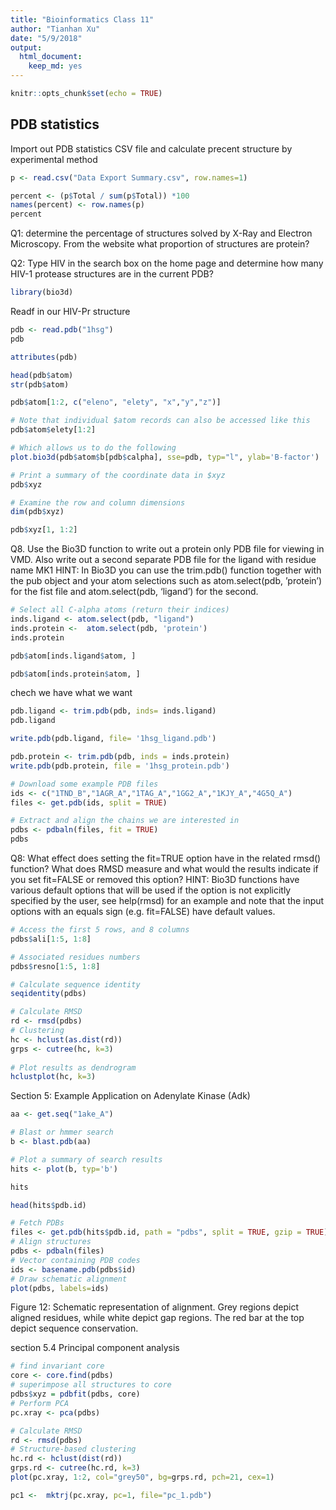 ```yaml
---
title: "Bioinformatics Class 11"
author: "Tianhan Xu"
date: "5/9/2018"
output: 
  html_document: 
    keep_md: yes
---
```


```r
knitr::opts_chunk$set(echo = TRUE)
```

## PDB statistics

Import out PDB statistics CSV file and calculate precent structure by experimental method
```r
p <- read.csv("Data Export Summary.csv", row.names=1)
```

```r
percent <- (p$Total / sum(p$Total)) *100
names(percent) <- row.names(p)
percent
```


Q1: determine the percentage of structures solved by X-Ray and Electron Microscopy. From the website what proportion of structures are protein?

Q2: Type HIV in the search box on the home page and determine how many HIV-1 protease
structures are in the current PDB?

```r
library(bio3d)
```

Readf in our HIV-Pr structure
```r
pdb <- read.pdb("1hsg")
pdb
```

```r
attributes(pdb)
```

```r
head(pdb$atom)
str(pdb$atom)
```

```r
pdb$atom[1:2, c("eleno", "elety", "x","y","z")]
```
```r
# Note that individual $atom records can also be accessed like this  
pdb$atom$elety[1:2]
```
```r
# Which allows us to do the following  
plot.bio3d(pdb$atom$b[pdb$calpha], sse=pdb, typ="l", ylab='B-factor')
```




```r
# Print a summary of the coordinate data in $xyz  
pdb$xyz
```

```r
# Examine the row and column dimensions  
dim(pdb$xyz)
```

```r
pdb$xyz[1, 1:2]
```

Q8. Use the Bio3D   function to write out a protein only PDB file for viewing in VMD. Also write out a second separate PDB file for the ligand with residue name MK1
HINT: In Bio3D you can use the trim.pdb() function together with the pub object and your atom selections such as atom.select(pdb, ’protein’) for the fist file and atom.select(pdb, ‘ligand’) for the second.



```r
# Select all C-alpha atoms (return their indices)  
inds.ligand <- atom.select(pdb, "ligand") 
inds.protein <-  atom.select(pdb, 'protein')
inds.protein
```

```r
pdb$atom[inds.ligand$atom, ]
```

```r
pdb$atom[inds.protein$atom, ]
```

chech we have what we want
```r
pdb.ligand <- trim.pdb(pdb, inds= inds.ligand)
pdb.ligand
```


```r
write.pdb(pdb.ligand, file= '1hsg_ligand.pdb')
```

```r
pdb.protein <- trim.pdb(pdb, inds = inds.protein)
write.pdb(pdb.protein, file = '1hsg_protein.pdb')
```

```r
# Download some example PDB files 
ids <- c("1TND_B","1AGR_A","1TAG_A","1GG2_A","1KJY_A","4G5Q_A")  
files <- get.pdb(ids, split = TRUE)
```

```r
# Extract and align the chains we are interested in  
pdbs <- pdbaln(files, fit = TRUE)
pdbs

```


Q8: What effect does setting the fit=TRUE option have in the related rmsd() function? What does RMSD measure and what would the results indicate if you set fit=FALSE or removed this option? HINT: Bio3D functions have various default options that will be used if the option is not explicitly specified by the user, see help(rmsd) for an example and note that the input options with an equals sign (e.g. fit=FALSE) have default values.

```r
# Access the first 5 rows, and 8 columns  
pdbs$ali[1:5, 1:8]
```

```r
# Associated residues numbers  
pdbs$resno[1:5, 1:8]
```

```r
# Calculate sequence identity 
seqidentity(pdbs)
```


```r
# Calculate RMSD  
rd <- rmsd(pdbs)   
# Clustering  
hc <- hclust(as.dist(rd)) 
grps <- cutree(hc, k=3) 
 
# Plot results as dendrogram  
hclustplot(hc, k=3)
```



Section 5: Example Application on Adenylate Kinase (Adk)
```r
aa <- get.seq("1ake_A")
```

```r
# Blast or hmmer search
b <- blast.pdb(aa)
```

```r
# Plot a summary of search results
hits <- plot(b, typ='b')
```
```r
hits
```


```r
head(hits$pdb.id)
```

```r
# Fetch PDBs
files <- get.pdb(hits$pdb.id, path = "pdbs", split = TRUE, gzip = TRUE)
# Align structures
pdbs <- pdbaln(files)
# Vector containing PDB codes
ids <- basename.pdb(pdbs$id)
# Draw schematic alignment
plot(pdbs, labels=ids)
```
Figure 12: Schematic representation of alignment. Grey regions depict aligned residues, while white depict gap regions. The red bar at the top depict sequence conservation.

section 5.4 Principal component analysis
```r
# find invariant core
core <- core.find(pdbs)  
# superimpose all structures to core
pdbs$xyz = pdbfit(pdbs, core) 
# Perform PCA
pc.xray <- pca(pdbs)
```

```r
# Calculate RMSD
rd <- rmsd(pdbs)  
# Structure-based clustering
hc.rd <- hclust(dist(rd)) 
grps.rd <- cutree(hc.rd, k=3)
plot(pc.xray, 1:2, col="grey50", bg=grps.rd, pch=21, cex=1)
```

```r
pc1 <-  mktrj(pc.xray, pc=1, file="pc_1.pdb")
```



